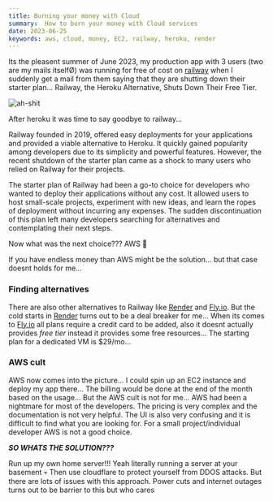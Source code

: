 ```yaml
---
title: Burning your money with Cloud
summary:  How to burn your money with Cloud services
date: 2023-06-25
keywords: aws, cloud, money, EC2, railway, heroku, render
---
```


Its the pleasent summer of June 2023, my production app with 3 users (two are my mails itselfØ) was running for free of cost on [railway](https://railway.app/) when I suddenly get a mail from them saying that they are shutting down their starter plan... Railway, the Heroku Alternative, Shuts Down Their Free Tier.

![ah-shit](https://cdn.jabed.dev/ah-shit-here-we-go-again.png)

After heroku it was time to say goodbye to railway... 

Railway founded in 2019, offered easy deployments for your applications and provided a viable alternative to Heroku. It quickly gained popularity among developers due to its simplicity and powerful features. However, the recent shutdown of the starter plan came as a shock to many users who relied on Railway for their projects. 

The starter plan of Railway had been a go-to choice for developers who wanted to deploy their applications without any cost. It allowed users to host small-scale projects, experiment with new ideas, and learn the ropes of deployment without incurring any expenses. The sudden discontinuation of this plan left many developers searching for alternatives and contemplating their next steps.

Now what was the next choice??? AWS 🗿 

If you have endless money than AWS might be the solution... but that case doesnt holds for me... 

### Finding alternatives 

There are also other alternatives to Railway like [Render](https://render.com/) and [Fly.io](https://fly.io/). But the cold starts in [Render](https://render.com/) turns out to be a deal breaker for me... When its comes to [Fly.io](https://fly.io/) all plans require a credit card to be added, also it doesnt actually provides _free tier_ instead it provides some free resources... The starting plan for a dedicated VM is $29/mo... 

### AWS cult

AWS now comes into the picture... I could spin up an EC2 instance and deploy my app there... The billing would be done at the end of the month based on the usage... But the AWS cult is not for me... AWS had been a nightmare for most of the developers. The pricing is very complex and the documentation is not very helpful. The UI is also very confusing and it is difficult to find what you are looking for. For a small project/individual developer AWS is not a good choice.


***SO WHATS THE SOLUTION???***

Run up my own home server!!! Yeah literally running a server at your basement 💀 Then use cloudflare to protect yourself from DDOS attacks. But there are lots of issues with this approach. Power cuts and internet outages turns out to be barrier to this but who cares
